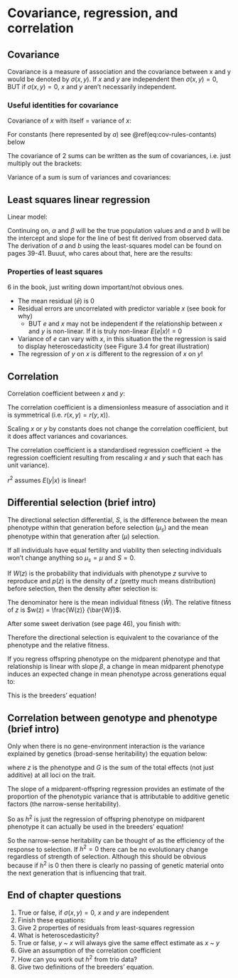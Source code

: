 # Covariance, regression, and correlation

## Covariance
Covariance is a measure of association and the covariance between x and y would be denoted by $\sigma(x, y)$. If $x$ and $y$ are independent then $\sigma(x, y) = 0$, BUT if $\sigma(x, y) = 0$, $x$ and $y$ aren’t necessarily independent. 

### Useful identities for covariance

Covariance of $x$ with itself = variance of $x$:

\begin{equation}
	\sigma(x, x) = \sigma^2(x)
  	(\#eq:covxx)
\end{equation}

For constants (here represented by $a$) see \@ref(eq:cov-rules-contants) below
\begin{align}
	\sigma(a, x) &= 0 \notag \\
	\sigma(ax, y) &= a\sigma(x, y) \notag \\
	\sigma^2(a, x) &= a^2\sigma^2(x) \notag \\
	\sigma[(a + x), y] &= \sigma(x, y) 
	(\#eq:cov-rules-contants)
\end{align}

The covariance of 2 sums can be written as the sum of covariances, i.e. just multiply out the brackets:

\begin{equation}
  \sigma[(x + y),(w + z)] = \sigma(x, w) + \sigma(x, z) + \sigma(y, w) + \sigma(y, z) 
  (\#eq:cov-of-two-sums)
\end{equation}

Variance of a sum is sum of variances and covariances:

\begin{equation}
  \sigma^2(x + y) = \sigma^2(x) + 2\sigma(x, y) + \sigma^2(y)
  (\#eq:var-of-sum)  
\end{equation}

## Least squares linear regression

Linear model:

\begin{equation}
  y = \alpha + \beta{x} + e
  (\#eq:simple-linear-model)  
\end{equation}

Continuing on, $\alpha$ and $\beta$ will be the true population values and $a$ and $b$ will be the intercept and slope for the line of best fit derived from observed data. The derivation of $a$ and $b$ using the least-squares model can be found on pages 39-41. Buuut, who cares about that, here are the results:

\begin{align}
  a &= \bar{y} - b\bar{x} \notag \\
  b &= \frac{Cov(x, y)} {Var(x)}
  (\#eq:intercept-and-slope)
\end{align}

### Properties of least squares

6 in the book, just writing down important/not obvious ones.

* The mean residual ($\bar{e}$) is 0
* Residual errors are uncorrelated with predictor variable $x$ (see book for why)
	- BUT $e$ and $x$ may not be independent if the relationship between $x$ and $y$ is non-linear. If it is truly non-linear $E(e|x) != 0$
* Variance of $e$ can vary with $x$, in this situation the the regression is said to display heteroscedasticity (see Figure 3.4 for great illustration)
* The regression of $y$ on $x$ is different to the regression of $x$ on $y$! 

## Correlation

Correlation coefficient between $x$ and $y$:

\begin{equation}
  r(x, y) = \frac{Cov(x, y)} {\sqrt{Var(x) Var(y)}}
  (\#eq:correlation-coef)
\end{equation}

The correlation coefficient is a dimensionless measure of association and it is symmetrical (i.e. $r(x, y) = r(y, x)$).

Scaling $x$ or $y$ by constants does not change the correlation coefficient, but it does affect variances and covariances.

The correlation coefficient is a standardised regression coefficient -> the regression coefficient resulting from rescaling $x$ and $y$ such that each has unit variance). 

$r^2$ assumes $E(y|x)$ is linear!

## Differential selection (brief intro)

The directional selection differential, $S$, is the difference between the mean phenotype within that generation before selection ($\mu_s$) and the mean phenotype within that generation after ($\mu$) selection.

\begin{equation}
  S = \mu_s - \mu
  (\#eq:selection-differential)
\end{equation}

If all individuals have equal fertility and viability then selecting individuals won't change anything so $\mu_s = \mu$ and $S = 0$. 

If $W(z)$ is the probability that individuals with phenotype $z$ survive to reproduce and $p(z)$ is the density of $z$ (pretty much means distribution) before selection, then the density after selection is:

\begin{equation}
  p_{s}(z) = \frac{W(z)p(z)} {\int W(z)p(z)dz}
  (\#eq:density-after-selection)
\end{equation}

The denominator here is the mean individual fitness ($\bar{W}$). The relative fitness of $z$ is $w(z) = \frac{W(z)} {\bar{W}}$.

After some sweet derivation (see page 46), you finish with:

\begin{equation}
  S = \sigma[z, w(z)]
  (\#eq:selection-differential2)
\end{equation}

Therefore the directional selection is equivalent to the covariance of the phenotype and the relative fitness.

If you regress offspring phenotype on the midparent phenotype and that relationship is linear with slope $\beta$, a change in mean midparent phenotype induces an expected change in mean phenotype across generations equal to:

\begin{equation}
\begin{split}
  \Delta\mu &= \mu_0 - \mu \\
  &= \beta(\mu_s - \mu) \\
  &= \beta{S}
\end{split}
(\#eq:breeders-equation)
\end{equation}

This is the breeders' equation!

## Correlation between genotype and phenotype (brief intro)

Only when there is no gene-environment interaction is the variance explained by genetics (broad-sense heritability) the equation below:

\begin{equation}
  H^2 = \frac{\sigma^2_G} {\sigma^2_z},
  (\#eq:broad-sense-heritability)
\end{equation}

where $z$ is the phenotype and $G$ is the sum of the total effects (not just additive) at all loci on the trait.

The slope of a midparent-offspring regression provides an estimate of the proportion of the phenotypic variance that is attributable to additive genetic factors (the narrow-sense heritability).

\begin{equation}
  h^2 = \frac{\sigma^2_A} {\sigma^2_z}
  (\#eq:narrow-sense-heritability)
\end{equation}

So as $h^2$ is just the regression of offspring phenotype on midparent phenotype it can actually be used in the breeders' equation!

\begin{equation}
  \Delta\mu = h^2S
  (\#eq:breeders-equation-with-h2)
\end{equation}

So the narrow-sense heritability can be thought of as the efficiency of the response to selection. If $h^2 = 0$ there can be no evolutionary change regardless of strength of selection. Although this should be obvious because if $h^2$ is 0 then there is clearly no passing of genetic material onto the next generation that is influencing that trait.


## End of chapter questions

1. True or false, if $\sigma(x,y) = 0$, $x$ and $y$ are independent
2. Finish these equations:
\begin{align}
  \sigma[(x + y),(w + z)] &= ... \notag \\
  \sigma^2(a, x) &= ... \notag \\
  \sigma[(a + x), y] &= ... \notag \\
  \sigma^2(x + y) &= ... \notag \\
\end{align}
3. Give 2 properties of residuals from least-squares regression
4. What is heteroscedasticity?
5. True or false, $y$ ~ $x$ will always give the same effect estimate as $x$ ~ $y$
6. Give an assumption of the correlation coefficient
7. How can you work out $h^2$ from trio data? 
8. Give two definitions of the breeders' equation.






